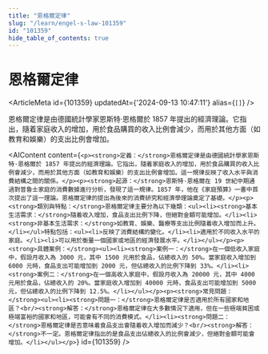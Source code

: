 ```yaml
---
title: "恩格爾定律"
slug: "/learn/engel-s-law-101359"
id: "101359"
hide_table_of_contents: true
---
```



# 恩格爾定律

<ArticleMeta id={101359} updatedAt={'2024-09-13 10:47:11'} alias={`[]`} />
<div className='border-solid border-b border-t-0 my-4 border-[var(--ifm-color-gray-300)]' />

恩格爾定律是由德國統計學家恩斯特·恩格爾於 1857 年提出的經濟理論。它指出，隨着家庭收入的增加，用於食品購買的收入比例會減少，而用於其他方面（如教育和娛樂）的支出比例會增加。

<AIContent content={`<p><strong>定義：</strong>恩格爾定律是由德國統計學家恩斯特·恩格爾於 1857 年提出的經濟理論。它指出，隨着家庭收入的增加，用於食品購買的收入比例會減少，而用於其他方面（如教育和娛樂）的支出比例會增加。這一規律反映了收入水平與消費結構之間的關係。</p><p><strong>起源：</strong>恩斯特·恩格爾在 19 世紀中期通過對普魯士家庭的消費數據進行分析，發現了這一規律。1857 年，他在《家庭預算》一書中首次提出了這一理論。恩格爾定律的提出為後來的消費研究和經濟學理論奠定了基礎。</p><p><strong>類別與特點：</strong>恩格爾定律主要分為以下幾類：<ul><li><strong>基本生活需求：</strong>隨着收入增加，食品支出比例下降，但絕對金額可能增加。</li><li><strong>非基本生活需求：</strong>如教育、娛樂、醫療等支出比例隨着收入增加而上升。</li></ul>特點包括：<ul><li>反映了消費結構的變化。</li><li>適用於不同收入水平的家庭。</li><li>可以用於衡量一個國家或地區的經濟發展水平。</li></ul></p><p><strong>具體案例：</strong><ul><li><strong>案例一：</strong>在一個低收入家庭中，假設月收入為 3000 元，其中 1500 元用於食品，佔總收入的 50%。當家庭收入增加到 6000 元時，食品支出可能增加到 2000 元，但佔總收入的比例下降到 33%。</li><li><strong>案例二：</strong>在一個高收入家庭中，假設月收入為 20000 元，其中 4000 元用於食品，佔總收入的 20%。當家庭收入增加到 40000 元時，食品支出可能增加到 5000 元，但佔總收入的比例下降到 12.5%。</li></ul></p><p><strong>常見問題：</strong><ul><li><strong>問題一：</strong>恩格爾定律是否適用於所有國家和地區？<br/><strong>解答：</strong>恩格爾定律在大多數情況下適用，但在一些極端貧困或極端富裕的國家和地區，可能會有不同的消費模式。</li><li><strong>問題二：</strong>恩格爾定律是否意味着食品支出會隨着收入增加而減少？<br/><strong>解答：</strong>不一定。恩格爾定律指出的是食品支出佔總收入的比例會減少，但絕對金額可能會增加。</li></ul></p>`} id={101359} />
